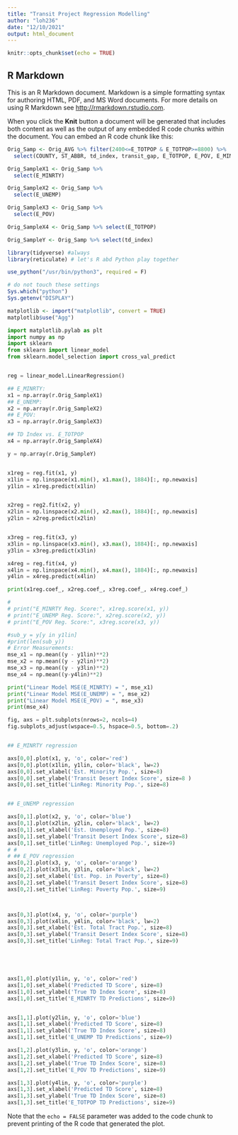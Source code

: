 ```yaml
---
title: "Transit Project Regression Modelling"
author: "loh236"
date: "12/10/2021"
output: html_document
---
```


```r
knitr::opts_chunk$set(echo = TRUE)
```

## R Markdown

This is an R Markdown document. Markdown is a simple formatting syntax for authoring HTML, PDF, and MS Word documents. For more details on using R Markdown see <http://rmarkdown.rstudio.com>.

When you click the **Knit** button a document will be generated that includes both content as well as the output of any embedded R code chunks within the document. You can embed an R code chunk like this:

```r
Orig_Samp <- Orig_AVG %>% filter(2400<=E_TOTPOP & E_TOTPOP>=8800) %>%
  select(COUNTY, ST_ABBR, td_index, transit_gap, E_TOTPOP, E_POV, E_MINRTY, E_UNEMP)

Orig_SampleX1 <- Orig_Samp %>% 
  select(E_MINRTY)

Orig_SampleX2 <- Orig_Samp %>% 
  select(E_UNEMP)

Orig_SampleX3 <- Orig_Samp %>% 
  select(E_POV)

Orig_SampleX4 <- Orig_Samp %>% select(E_TOTPOP)

Orig_SampleY <- Orig_Samp %>% select(td_index)

library(tidyverse) #always
library(reticulate) # let's R abd Python play together

use_python("/usr/bin/python3", required = F)

# do not touch these settings
Sys.which("python")
Sys.getenv("DISPLAY") 

matplotlib <- import("matplotlib", convert = TRUE)
matplotlib$use("Agg")
```


```python
import matplotlib.pylab as plt
import numpy as np
import sklearn 
from sklearn import linear_model
from sklearn.model_selection import cross_val_predict


reg = linear_model.LinearRegression()

## E_MINRTY:
x1 = np.array(r.Orig_SampleX1)
## E_UNEMP:
x2 = np.array(r.Orig_SampleX2)
## E_POV:
x3 = np.array(r.Orig_SampleX3)

## TD Index vs. E_TOTPOP
x4 = np.array(r.Orig_SampleX4)

y = np.array(r.Orig_SampleY)


x1reg = reg.fit(x1, y)
x1lin = np.linspace(x1.min(), x1.max(), 1884)[:, np.newaxis]
y1lin = x1reg.predict(x1lin)


x2reg = reg2.fit(x2, y)
x2lin = np.linspace(x2.min(), x2.max(), 1884)[:, np.newaxis]
y2lin = x2reg.predict(x2lin)


x3reg = reg.fit(x3, y)
x3lin = np.linspace(x3.min(), x3.max(), 1884)[:, np.newaxis]
y3lin = x3reg.predict(x3lin)

x4reg = reg.fit(x4, y)
x4lin = np.linspace(x4.min(), x4.max(), 1884)[:, np.newaxis]
y4lin = x4reg.predict(x4lin)

print(x1reg.coef_, x2reg.coef_, x3reg.coef_, x4reg.coef_)

# 
# print("E_MINRTY Reg. Score:", x1reg.score(x1, y))
# print("E_UNEMP Reg. Score:", x2reg.score(x2, y))
# print("E_POV Reg. Score:", x3reg.score(x3, y))

#sub_y = y[y in y1lin]
#print(len(sub_y))
# Error Measurements:
mse_x1 = np.mean((y - y1lin)**2)
mse_x2 = np.mean((y - y2lin)**2)
mse_x3 = np.mean((y - y3lin)**2)
mse_x4 = np.mean((y-y4lin)**2)

print("Linear Model MSE(E_MINRTY) = ", mse_x1)
print("Linear Model MSE(E_UNEMP) = ", mse_x2)
print("Linear Model MSE(E_POV) = ", mse_x3)
print(mse_x4)

fig, axs = plt.subplots(nrows=2, ncols=4)
fig.subplots_adjust(wspace=0.5, hspace=0.5, bottom=.2)


## E_MINRTY regression

axs[0,0].plot(x1, y, 'o', color='red')
axs[0,0].plot(x1lin, y1lin, color='black', lw=2)
axs[0,0].set_xlabel('Est. Minority Pop.', size=8)
axs[0,0].set_ylabel('Transit Desert Index Score', size=8 )
axs[0,0].set_title('LinReg: Minority Pop.', size=8)


## E_UNEMP regression

axs[0,1].plot(x2, y, 'o', color='blue')
axs[0,1].plot(x2lin, y2lin, color='black', lw=2)
axs[0,1].set_xlabel('Est. Unemployed Pop.', size=8)
axs[0,1].set_ylabel('Transit Desert Index Score', size=8)
axs[0,1].set_title('LinReg: Unemployed Pop.', size=9)
# # 
# ## E_POV regression
axs[0,2].plot(x3, y, 'o', color='orange')
axs[0,2].plot(x3lin, y3lin, color='black', lw=2)
axs[0,2].set_xlabel('Est. Pop. in Poverty', size=8)
axs[0,2].set_ylabel('Transit Desert Index Score', size=8)
axs[0,2].set_title('LinReg: Poverty Pop.', size=9)



axs[0,3].plot(x4, y, 'o', color='purple')
axs[0,3].plot(x4lin, y4lin, color='black', lw=2)
axs[0,3].set_xlabel('Est. Total Tract Pop.', size=8)
axs[0,3].set_ylabel('Transit Desert Index Score', size=8)
axs[0,3].set_title('LinReg: Total Tract Pop.', size=9)





axs[1,0].plot(y1lin, y, 'o', color='red')
axs[1,0].set_xlabel('Predicted TD Score', size=8)
axs[1,0].set_ylabel('True TD Index Score', size=8)
axs[1,0].set_title('E_MINRTY TD Predictions', size=9)


axs[1,1].plot(y2lin, y, 'o', color='blue')
axs[1,1].set_xlabel('Predicted TD Score', size=8)
axs[1,1].set_ylabel('True TD Index Score', size=8)
axs[1,1].set_title('E_UNEMP TD Predictions', size=9)

axs[1,2].plot(y3lin, y, 'o', color='orange')
axs[1,2].set_xlabel('Predicted TD Score', size=8)
axs[1,2].set_ylabel('True TD Index Score', size=8)
axs[1,2].set_title('E_POV TD Predictions', size=9)

axs[1,3].plot(y4lin, y, 'o', color='purple')
axs[1,3].set_xlabel('Predicted TD Score', size=8)
axs[1,3].set_ylabel('True TD Index Score', size=8)
axs[1,3].set_title('E_TOTPOP TD Predictions', size=9)
```

Note that the `echo = FALSE` parameter was added to the code chunk to prevent printing of the R code that generated the plot.
